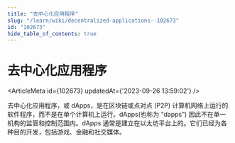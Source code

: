 ```yaml
---
title: "去中心化应用程序"
slug: "/learn/wiki/decentralized-applications--102673"
id: "102673"
hide_table_of_contents: true
---
```



# 去中心化应用程序

<ArticleMeta id={102673} updatedAt={'2023-09-26 13:59:02'} />
<div className='border-solid border-b border-t-0 my-4 border-[var(--ifm-color-gray-300)]' />

去中心化应用程序，或 dApps，是在区块链或点对点 (P2P) 计算机网络上运行的软件程序，而不是在单个计算机上运行。dApps(也称为 “dapps”) 因此不在单一机构的监管和控制范围内。dApps 通常是建立在以太坊平台上的。它们已经为各种目的开发，包括游戏、金融和社交媒体。
